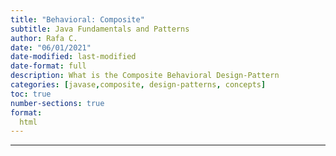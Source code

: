 ```yaml
---
title: "Behavioral: Composite"
subtitle: Java Fundamentals and Patterns
author: Rafa C.
date: "06/01/2021"
date-modified: last-modified
date-format: full
description: What is the Composite Behavioral Design-Pattern
categories: [javase,composite, design-patterns, concepts]
toc: true
number-sections: true
format:
  html
---
```


::: {.summary}

:::

---

